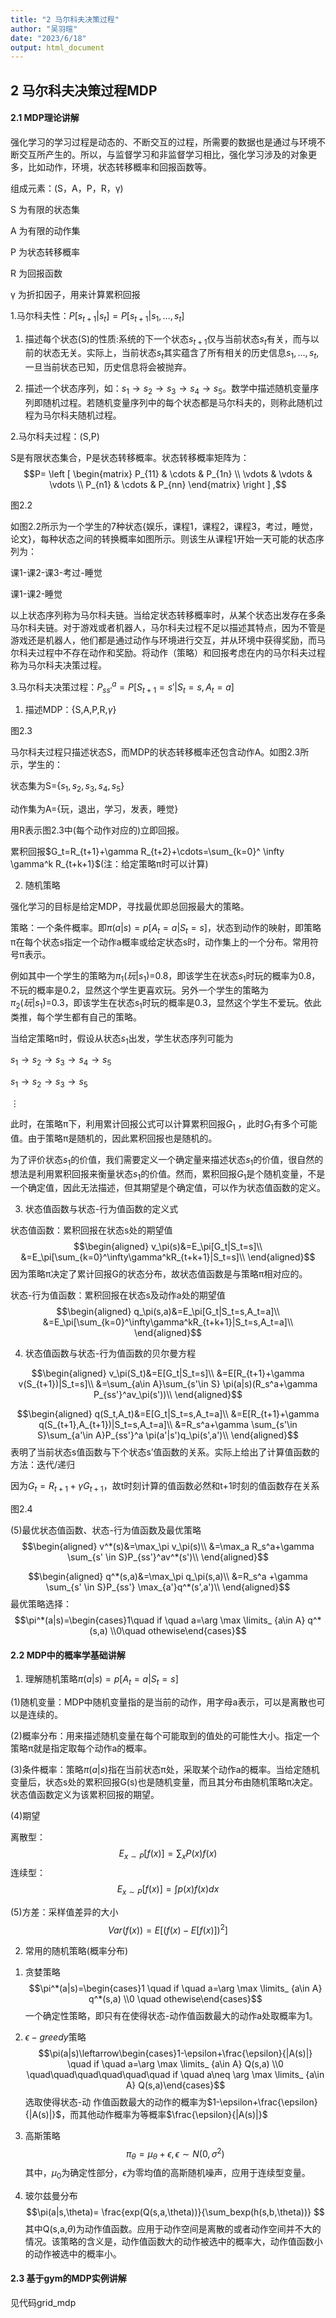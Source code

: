 ---
title: "2 马尔科夫决策过程"
author: "吴羽暄"
date: "2023/6/18"
output: html_document
---

## 2 马尔科夫决策过程MDP

#### 2.1 MDP理论讲解

强化学习的学习过程是动态的、不断交互的过程，所需要的数据也是通过与环境不断交互所产生的。所以，与监督学习和⾮监督学习相⽐，强化学习涉及的对象更多，比如动作，环境，状态转移概率和回报函数等。

组成元素：(S，A，P，R，γ)

S 为有限的状态集

A 为有限的动作集

P 为状态转移概率

R 为回报函数

γ 为折扣因⼦，⽤来计算累积回报

1.马尔科夫性：$P[s_{t+1}|s_t]=P[s_{t+1}|s_1,\dots,s_t]$

(1) 描述每个状态(S)的性质:系统的下⼀个状态$s_{t+1}$仅与当前状态$s_t$有关，而与以前的状态无关。实际上，当前状态$s_t$其实蕴含了所有相关的历史信息$s_1,\dots,s_t$,一旦当前状态已知，历史信息将会被抛弃。

(2) 描述一个状态序列，如：$s_1→s_2→s_3→s_4→s_5$。数学中描述随机变量序列即随机过程。若随机变量序列中的每个状态都是马尔科夫的，则称此随机过程为马尔科夫随机过程。

2.马尔科夫过程：(S,P)

S是有限状态集合，P是状态转移概率。状态转移概率矩阵为：$$P=
\left [
\begin{matrix}
P_{11} & \cdots & P_{1n}  \\
\vdots & \vdots & \vdots   \\
P_{n1} & \cdots & P_{nn}  
\end{matrix} \right ]
,$$

图2.2

如图2.2所示为一个学生的7种状态{娱乐，课程1，课程2，课程3，考过，睡觉，论⽂}，每种状态之间的转换概率如图所示。则该生从课程1开始一天可能的状态序列为：

课1-课2-课3-考过-睡觉

课1-课2-睡觉

以上状态序列称为马尔科夫链。当给定状态转移概率时，从某个状态出发存在多条马尔科夫链。对于游戏或者机器⼈，马尔科夫过程不足以描述其特点，因为不管是游戏还是机器⼈，他们都是通过动作与环境进行交互，并从环境中获得奖励，而马尔科夫过程中不存在动作和奖励。将动作（策略）和回报考虑在内的马尔科夫过程称为马尔科夫决策过程。

3.马尔科夫决策过程：$P_{ss'}^a=P[S_{t+1}=s'|S_t=s,A_t=a]$

(1) 描述MDP：{S,A,P,R,$\gamma$}

图2.3

马尔科夫过程只描述状态S，而MDP的状态转移概率还包含动作A。如图2.3所示，学生的：

状态集为S={$s_1,s_2,s_3,s_4,s_5$}

动作集为A={玩，退出，学习，发表，睡觉}

用R表示图2.3中(每个动作对应的)立即回报。

累积回报$G_t=R_{t+1}+\gamma R_{t+2}+\cdots=\sum_{k=0}^ \infty \gamma^k R_{t+k+1}$(注：给定策略π时可以计算)

(2) 随机策略

强化学习的目标是给定MDP，寻找最优即总回报最大的策略。

策略：一个条件概率。即$\pi(a|s)=p[A_t=a|S_t=s]$，状态到动作的映射，即策略π在每个状态s指定⼀个动作a概率或给定状态s时，动作集上的⼀个分布。常用符号π表⽰。

例如其中一个学生的策略为$\pi_1(玩|s_1)$=0.8，即该学生在状态$s_1$时玩的概率为0.8，不玩的概率是0.2，显然这个学生更喜欢玩。另外一个学生的策略为$\pi_2(玩|s_1)$=0.3，即该学生在状态$s_1$时玩的概率是0.3，显然这个学生不爱玩。依此类推，每个学生都有自己的策略。

当给定策略π时，假设从状态$s_1$出发，学生状态序列可能为

$s_1→s_2→s_3→s_4→s_5$

$s_1→s_2→s_3→s_5$

$\vdots$

此时，在策略π下，利⽤累计回报公式可以计算累积回报$G_1$ ，此时$G_1$有多个可能值。由于策略π是随机的，因此累积回报也是随机的。

为了评价状态$s_1$的价值，我们需要定义一个确定量来描述状态$s_1$的价值，很自然的想法是利用累积回报来衡量状态$s_1$的价值。然⽽，累积回报$G_1$是个随机变量，不是一个确定值，因此无法描述，但其期望是个确定值，可以作为状态值函数的定义。

(3) 状态值函数与状态-行为值函数的定义式

状态值函数：累积回报在状态s处的期望值
$$\begin{aligned}
v_\pi(s)&=E_\pi[G_t|S_t=s]\\
&=E_\pi[\sum_{k=0}^\infty\gamma^kR_{t+k+1}|S_t=s]\\
\end{aligned}$$
因为策略π决定了累计回报G的状态分布，故状态值函数是与策略π相对应的。

状态-行为值函数：累积回报在状态s及动作a处的期望值
$$\begin{aligned}
q_\pi(s,a)&=E_\pi[G_t|S_t=s,A_t=a]\\
&=E_\pi[\sum_{k=0}^\infty\gamma^kR_{t+k+1}|S_t=s,A_t=a]\\
\end{aligned}$$

(4) 状态值函数与状态-行为值函数的贝尔曼方程

$$\begin{aligned}
v_\pi(S_t)&=E[G_t|S_t=s]\\
&=E[R_{t+1}+\gamma v(S_{t+1})|S_t=s]\\
&=\sum_{a\in A}\sum_{s'\in S} \pi(a|s)(R_s^a+\gamma P_{ss'}^av_\pi(s'))\\
\end{aligned}$$

$$\begin{aligned}
q(S_t,A_t)&=E[G_t|S_t=s,A_t=a]\\
&=E[R_{t+1}+\gamma q(S_{t+1},A_{t+1})|S_t=s,A_t=a]\\
&=R_s^a+\gamma \sum_{s'\in S}\sum_{a'\in A}P_{ss'}^a \pi(a'|s')q_\pi(s',a')\\
\end{aligned}$$
表明了当前状态s值函数与下个状态s'值函数的关系。实际上给出了计算值函数的方法：迭代/递归

因为$G_t=R_{t+1}+\gamma G_{t+1}$，故t时刻计算的值函数必然和t+1时刻的值函数存在关系

图2.4

(5)最优状态值函数、状态-行为值函数及最优策略
$$\begin{aligned}
v^*(s)&=\max_\pi v_\pi(s)\\
&=\max_a R_s^a+\gamma \sum_{s' \in S}P_{ss'}^av^*(s')\\
\end{aligned}$$

$$\begin{aligned}
q^*(s,a)&=\max_\pi q_\pi(s,a)\\
&=R_s^a +\gamma \sum_{s' \in S}P_{ss'} \max_{a'}q^*(s',a')\\
\end{aligned}$$
最优策略选择：$$\pi^*(a|s)=\begin{cases}1\quad if \quad a=\arg \max \limits_ {a\in A} q^*(s,a) \\0\quad othewise\end{cases}$$


#### 2.2 MDP中的概率学基础讲解

1. 理解随机策略$\pi(a|s)=p[A_t=a|S_t=s]$

(1)随机变量：MDP中随机变量指的是当前的动作，用字母a表⽰，可以是离散也可以是连续的。

(2)概率分布：⽤来描述随机变量在每个可能取到的值处的可能性大小。指定一个策略π就是指定取每个动作a的概率。

(3)条件概率：策略$\pi(a|s)$指在当前状态π处，采取某个动作a的概率。当给定随机变量后，状态s处的累积回报G(s)也是随机变量，而且其分布由随机策略π决定。状态值函数定义为该累积回报的期望。

(4)期望

离散型：$$E_{x\sim P}[f(x)]=\sum_xP(x)f(x)$$
连续型：$$E_{x\sim P}[f(x)]=\int p(x)f(x)dx$$

(5)方差：采样值差异的大小$$Var(f(x))=E[(f(x)-E[f(x)])^2]$$

2. 常用的随机策略(概率分布)

(1) 贪婪策略
$$\pi^*(a|s)=\begin{cases}1 \quad if \quad a=\arg \max \limits_ {a\in A} q^*(s,a) \\0 \quad othewise\end{cases}$$一个确定性策略，即只有在使得状态-动作值函数最大的动作a处取概率为1。

(2) $\epsilon-greedy$策略
$$\pi(a|s)\leftarrow\begin{cases}1-\epsilon+\frac{\epsilon}{|A(s)|} \quad if \quad a=\arg \max \limits_ {a\in A} Q(s,a) \\0 \quad\quad\quad\quad\quad\quad if \quad a\neq \arg \max \limits_ {a\in A} Q(s,a)\end{cases}$$选取使得状态-动
作值函数最大的动作的概率为$1-\epsilon+\frac{\epsilon}{|A(s)|}$，而其他动作概率为等概率$\frac{\epsilon}{|A(s)|}$

(3) 高斯策略
$$\pi_\theta=\mu_\theta+\epsilon,\epsilon\sim N(0,\sigma^2)$$其中，$\mu_0$为确定性部分，$\epsilon$为零均值的高斯随机噪声，应用于连续型变量。

(4) 玻尔兹曼分布
$$\pi(a|s,\theta)= \frac{exp(Q(s,a,\theta))}{\sum_bexp(h(s,b,\theta))} $$其中Q(s,a,$\theta$)为动作值函数。应用于动作空间是离散的或者动作空间并不大的情况。该策略的含义是，动作值函数大的动作被选中的概率大，动作值函数小的动作被选中的概率小。

#### 2.3 基于gym的MDP实例讲解

见代码grid_mdp

